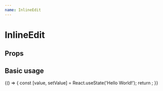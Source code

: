```yaml
---
name: InlineEdit
---
```



# InlineEdit

## Props

<PropsTable of={InlineEdit} />

## Basic usage

<Playground>
  {() => {
    const [value, setValue] = React.useState('Hello World!');
    return <InlineEdit value={value} onSave={setValue} />;
  }}
</Playground>
